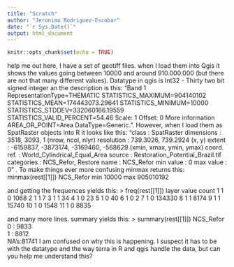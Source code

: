 ```yaml
---
title: "Scratch"
author: "Jeronimo Rodriguez-Escobar"
date: "`r Sys.Date()`"
output: html_document
---
```


```r
knitr::opts_chunk$set(echo = TRUE)
```
help me out here, I have a set of geotiff files. when I load them into Qgis it shows the values going between 10000 and around 910.000.000 (but there are not that many different values). Datatype in qgis is Int32 - Thirty two bit signed integer an the description is this: "Band 1	
RepresentationType=THEMATIC
STATISTICS_MAXIMUM=904140102
STATISTICS_MEAN=174443073.29641
STATISTICS_MINIMUM=10000
STATISTICS_STDDEV=332060166.19559
STATISTICS_VALID_PERCENT=54.46
Scale: 1
Offset: 0
More information	
AREA_OR_POINT=Area
DataType=Generic. ". 
However, when I load them as SpatRaster objects into R 
it looks like this: 
"class       : SpatRaster 
dimensions  : 3518, 3093, 1  (nrow, ncol, nlyr)
resolution  : 739.3026, 739.2924  (x, y)
extent      : -6159837, -3873174, -3169460, -568629  (xmin, xmax, ymin, ymax)
coord. ref. : World_Cylindrical_Equal_Area 
source      : Restoration_Potential_Brazil.tif 
categories  : NCS_Refor, Restore 
name        : NCS_Refor 
min value   :         0 
max value   :         0" . To make things ever more confusing minmax returns this: minmax(rest[[1]])
    NCS_Refor
min     10000
max 905010192 

and getting the frequences yields this:
> freq(rest[[1]])
    layer value  count
1       1     0   1068
2       1     1      7
3       1     1     34
4       1     0     23
5       1     0     40
6       1     0      2
7       1     0 134330
8       1     1   8174
9       1     1  15740
10      1     0   1548
11      1     0   8835

and many more lines. summary yields this: > summary(rest[[1]])
 NCS_Refor   
 0   : 9833  
 1   : 8812  
 NA's:81741
 I am confused on why this is happening. I suspect it has to be with the datatype and the way terra in R and qgis handle the data, but can you help me understand this? 